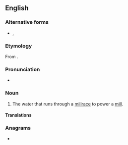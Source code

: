 {{also|mill stream}}
==English==

===Alternative forms===
* {{l|en|mill stream}}, {{l|en|mill-stream}}

===Etymology===
From {{compound|en|mill|stream}}.

===Pronunciation===
* {{a|UK}} {{IPA|en|/ˈmɪlstɹiːm/}}

===Noun===
{{en-noun}}

# The water that runs through a [[millrace]] to power a [[mill]].

====Translations====
{{trans-top|water that runs through a millrace}}
{{trans-mid}}
{{trans-bottom}}

===Anagrams===
* {{anagrams|en|a=aeillmmrst|small-timer|smalltimer}}